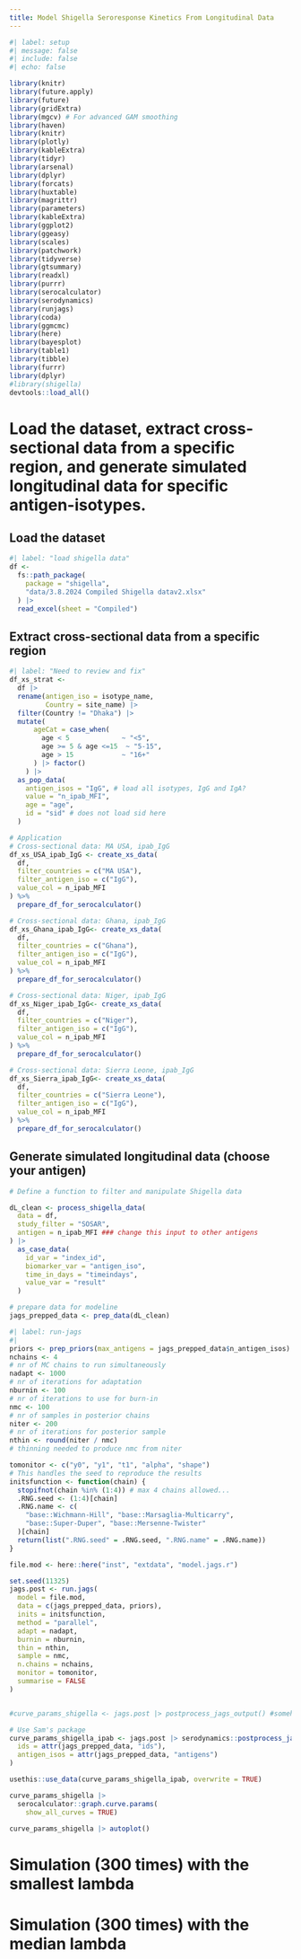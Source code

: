 ```yaml
---
title: Model Shigella Seroresponse Kinetics From Longitudinal Data
---
```


```r
#| label: setup
#| message: false
#| include: false
#| echo: false

library(knitr)
library(future.apply)
library(future)
library(gridExtra)
library(mgcv) # For advanced GAM smoothing
library(haven)
library(knitr)
library(plotly)
library(kableExtra)
library(tidyr)
library(arsenal)
library(dplyr)
library(forcats)
library(huxtable)
library(magrittr)
library(parameters)
library(kableExtra)
library(ggplot2)
library(ggeasy)
library(scales)
library(patchwork)
library(tidyverse)
library(gtsummary)
library(readxl)
library(purrr)
library(serocalculator)
library(serodynamics)
library(runjags)
library(coda)
library(ggmcmc)
library(here)
library(bayesplot)
library(table1)
library(tibble)
library(furrr)
library(dplyr)
#library(shigella)
devtools::load_all()
```

# Load the dataset, extract cross-sectional data from a specific region, and generate simulated longitudinal data for specific antigen-isotypes.

## Load the dataset
```r
#| label: "load shigella data"
df <- 
  fs::path_package(
    package = "shigella",
    "data/3.8.2024 Compiled Shigella datav2.xlsx"
  ) |> 
  read_excel(sheet = "Compiled")
```


## Extract cross-sectional data from a specific region
```r
#| label: "Need to review and fix"
df_xs_strat <- 
  df |> 
  rename(antigen_iso = isotype_name,
         Country = site_name) |> 
  filter(Country != "Dhaka") |> 
  mutate(
      ageCat = case_when(
        age < 5             ~ "<5",
        age >= 5 & age <=15  ~ "5-15",
        age > 15            ~ "16+"
      ) |> factor()
    ) |> 
  as_pop_data(
    antigen_isos = "IgG", # load all isotypes, IgG and IgA?
    value = "n_ipab_MFI",
    age = "age",
    id = "sid" # does not load sid here
  )


```

```r
# Application
# Cross-sectional data: MA USA, ipab_IgG
df_xs_USA_ipab_IgG <- create_xs_data(
  df,
  filter_countries = c("MA USA"),
  filter_antigen_iso = c("IgG"),
  value_col = n_ipab_MFI
) %>%
  prepare_df_for_serocalculator()

# Cross-sectional data: Ghana, ipab_IgG
df_xs_Ghana_ipab_IgG<- create_xs_data(
  df,
  filter_countries = c("Ghana"),
  filter_antigen_iso = c("IgG"),
  value_col = n_ipab_MFI
) %>%
  prepare_df_for_serocalculator()

# Cross-sectional data: Niger, ipab_IgG
df_xs_Niger_ipab_IgG<- create_xs_data(
  df,
  filter_countries = c("Niger"),
  filter_antigen_iso = c("IgG"),
  value_col = n_ipab_MFI
) %>%
  prepare_df_for_serocalculator()

# Cross-sectional data: Sierra Leone, ipab_IgG
df_xs_Sierra_ipab_IgG<- create_xs_data(
  df,
  filter_countries = c("Sierra Leone"),
  filter_antigen_iso = c("IgG"),
  value_col = n_ipab_MFI
) %>%
  prepare_df_for_serocalculator()


```


## Generate simulated longitudinal data (choose your antigen)
```r
# Define a function to filter and manipulate Shigella data

dL_clean <- process_shigella_data(
  data = df, 
  study_filter = "SOSAR", 
  antigen = n_ipab_MFI ### change this input to other antigens
) |> 
  as_case_data(
    id_var = "index_id",
    biomarker_var = "antigen_iso",
    time_in_days = "timeindays",
    value_var = "result"
  )

# prepare data for modeline
jags_prepped_data <- prep_data(dL_clean)

```

```r
#| label: run-jags
#| 
priors <- prep_priors(max_antigens = jags_prepped_data$n_antigen_isos)
nchains <- 4
# nr of MC chains to run simultaneously
nadapt <- 1000
# nr of iterations for adaptation
nburnin <- 100
# nr of iterations to use for burn-in
nmc <- 100
# nr of samples in posterior chains
niter <- 200
# nr of iterations for posterior sample
nthin <- round(niter / nmc)
# thinning needed to produce nmc from niter

tomonitor <- c("y0", "y1", "t1", "alpha", "shape")
# This handles the seed to reproduce the results
initsfunction <- function(chain) {
  stopifnot(chain %in% (1:4)) # max 4 chains allowed...
  .RNG.seed <- (1:4)[chain]
  .RNG.name <- c(
    "base::Wichmann-Hill", "base::Marsaglia-Multicarry",
    "base::Super-Duper", "base::Mersenne-Twister"
  )[chain]
  return(list(".RNG.seed" = .RNG.seed, ".RNG.name" = .RNG.name))
}

file.mod <- here::here("inst", "extdata", "model.jags.r")

set.seed(11325)
jags.post <- run.jags(
  model = file.mod,
  data = c(jags_prepped_data, priors),
  inits = initsfunction,
  method = "parallel",
  adapt = nadapt,
  burnin = nburnin,
  thin = nthin,
  sample = nmc,
  n.chains = nchains,
  monitor = tomonitor,
  summarise = FALSE
)


#curve_params_shigella <- jags.post |> postprocess_jags_output() #somehow it doesn't work

# Use Sam's package
curve_params_shigella_ipab <- jags.post |> serodynamics::postprocess_jags_output(
  ids = attr(jags_prepped_data, "ids"),
  antigen_isos = attr(jags_prepped_data, "antigens")
)

usethis::use_data(curve_params_shigella_ipab, overwrite = TRUE)
```

```r

curve_params_shigella |> 
  serocalculator::graph.curve.params(
    show_all_curves = TRUE)
```

```r
curve_params_shigella |> autoplot()
```


# Simulation (300 times) with the smallest lambda

# Simulation (300 times) with the median lambda

